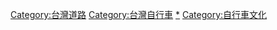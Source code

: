 [[Category:台灣道路|Category:台灣道路]]
[[Category:台灣自行車|Category:台灣自行車]]
[[Category:台灣體育場地|*]]
[[Category:自行車文化|Category:自行車文化]]